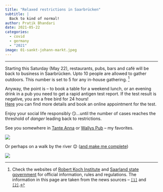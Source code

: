 ```yaml
---
title: "Relaxed restrictions in Saarbrücken"
subtitle: |
  Back to kind of normal!
author: Pratik Bhandari
date: 2021-05-22
categories:
  - covid
  - germany
  - "2021"
image: 01-sankt-johann-markt.jpeg
---
```


<!-- Oh, so some links brought you here. Cool.\ -->

***

Starting this Saturday (May 22), restaurants, pubs, bars and café will be back to business in Saarbrücken. Upto 10 people are allowed to gather outdoors. This number is set to 5 for any in-house gathering.
^[Check the websites of [Robert Koch Institute](https://www.rki.de/DE/Content/InfAZ/N/Neuartiges_Coronavirus/nCoV_node.html;jsessionid=E1A7C79F0AE54D3C150C23C38606E95B.internet102) and [Saarland state government](https://www.saarland.de/DE/portale/corona/home/home_node.html) for official information, rules and regulations. The information in this page are taken from the news sources -- [`[1]`](https://www.sr.de/sr/home/nachrichten/politik_wirtschaft/coronaregeln_saarlandmodell_bundesnotbremse_100.html) and [`[2]`](https://www.sr.de/sr/home/nachrichten/politik_wirtschaft/coronaregeln_saarlandmodell_bundesnotbremse_100.html).]

Anyway, the point is -- to book a table for a weekend lunch, or an evening drink in a pub you need to get a rapid antigen test report. If the test result is negative, you are a free bird for 24 hours!\
[Here](https://saarland-schnelltest.de) you can find more details and book an online appointment for the test.

<p> <!--Just don't get drunk and make noise out in my neighborhood &#128521;-->Enjoy your social life responsibly &#x1F60F;...until the number of cases reaches the threshold of _danger_ leading back to restrictions. </p>

See you somewhere in [Tante Anna](https://www.google.com/maps/place/Gastst%C3%A4tte+Tante+Anna/@49.2324397,6.995924,17z/data=!3m2!4b1!5s0x4795b41dabb2173d:0x88f91938815edbc5!4m5!3m4!1s0x4795b41daaf38ef9:0x9e6b420d8f989f9!8m2!3d49.2324362!4d6.998118) or [Wallys Pub](https://www.google.com/maps/place/Wallys+Irish+Pub/@49.2334069,6.9945207,17z/data=!3m2!4b1!5s0x4795b41d143479dd:0x6afd2abef63b450d!4m5!3m4!1s0x4795b41d15008d89:0x584448474b7c2732!8m2!3d49.2334069!4d6.9967094) -- my favorites.

![](01-sankt-johann-markt.jpeg){fig-align="center"}

<p> Or perhaps on a walk by the river 😌 ([and make me complete](https://youtu.be/Oextk-If8HQ?t=44))</p>

![](02-saar-river.jpeg){fig-align="center"}

